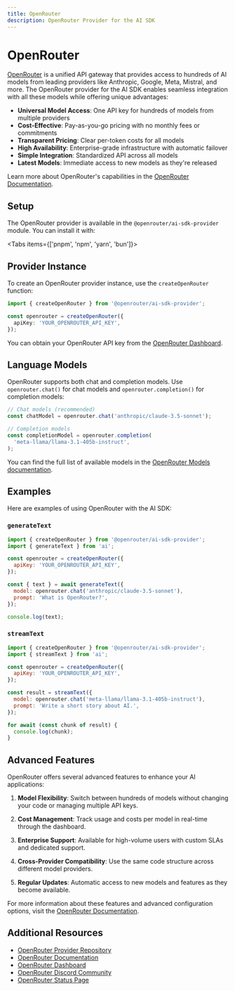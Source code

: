 ```yaml
---
title: OpenRouter
description: OpenRouter Provider for the AI SDK
---
```


# OpenRouter

[OpenRouter](https://openrouter.ai/) is a unified API gateway that provides access to hundreds of AI models from leading providers like Anthropic, Google, Meta, Mistral, and more. The OpenRouter provider for the AI SDK enables seamless integration with all these models while offering unique advantages:

- **Universal Model Access**: One API key for hundreds of models from multiple providers
- **Cost-Effective**: Pay-as-you-go pricing with no monthly fees or commitments
- **Transparent Pricing**: Clear per-token costs for all models
- **High Availability**: Enterprise-grade infrastructure with automatic failover
- **Simple Integration**: Standardized API across all models
- **Latest Models**: Immediate access to new models as they're released

Learn more about OpenRouter's capabilities in the [OpenRouter Documentation](https://openrouter.ai/docs).

## Setup

The OpenRouter provider is available in the `@openrouter/ai-sdk-provider` module. You can install it with:

<Tabs items={['pnpm', 'npm', 'yarn', 'bun']}>
  <Tab>
    <Snippet text="pnpm add @openrouter/ai-sdk-provider" dark />
  </Tab>
  <Tab>
    <Snippet text="npm install @openrouter/ai-sdk-provider" dark />
  </Tab>
  <Tab>
    <Snippet text="yarn add @openrouter/ai-sdk-provider" dark />
  </Tab>

  <Tab>
    <Snippet text="bun add @openrouter/ai-sdk-provider" dark />
  </Tab>
</Tabs>

## Provider Instance

To create an OpenRouter provider instance, use the `createOpenRouter` function:

```typescript
import { createOpenRouter } from '@openrouter/ai-sdk-provider';

const openrouter = createOpenRouter({
  apiKey: 'YOUR_OPENROUTER_API_KEY',
});
```

You can obtain your OpenRouter API key from the [OpenRouter Dashboard](https://openrouter.ai/keys).

## Language Models

OpenRouter supports both chat and completion models. Use `openrouter.chat()` for chat models and `openrouter.completion()` for completion models:

```typescript
// Chat models (recommended)
const chatModel = openrouter.chat('anthropic/claude-3.5-sonnet');

// Completion models
const completionModel = openrouter.completion(
  'meta-llama/llama-3.1-405b-instruct',
);
```

You can find the full list of available models in the [OpenRouter Models documentation](https://openrouter.ai/docs#models).

## Examples

Here are examples of using OpenRouter with the AI SDK:

### `generateText`

```javascript
import { createOpenRouter } from '@openrouter/ai-sdk-provider';
import { generateText } from 'ai';

const openrouter = createOpenRouter({
  apiKey: 'YOUR_OPENROUTER_API_KEY',
});

const { text } = await generateText({
  model: openrouter.chat('anthropic/claude-3.5-sonnet'),
  prompt: 'What is OpenRouter?',
});

console.log(text);
```

### `streamText`

```javascript
import { createOpenRouter } from '@openrouter/ai-sdk-provider';
import { streamText } from 'ai';

const openrouter = createOpenRouter({
  apiKey: 'YOUR_OPENROUTER_API_KEY',
});

const result = streamText({
  model: openrouter.chat('meta-llama/llama-3.1-405b-instruct'),
  prompt: 'Write a short story about AI.',
});

for await (const chunk of result) {
  console.log(chunk);
}
```

## Advanced Features

OpenRouter offers several advanced features to enhance your AI applications:

1. **Model Flexibility**: Switch between hundreds of models without changing your code or managing multiple API keys.

2. **Cost Management**: Track usage and costs per model in real-time through the dashboard.

3. **Enterprise Support**: Available for high-volume users with custom SLAs and dedicated support.

4. **Cross-Provider Compatibility**: Use the same code structure across different model providers.

5. **Regular Updates**: Automatic access to new models and features as they become available.

For more information about these features and advanced configuration options, visit the [OpenRouter Documentation](https://openrouter.ai/docs).

## Additional Resources

- [OpenRouter Provider Repository](https://github.com/OpenRouterTeam/ai-sdk-provider)
- [OpenRouter Documentation](https://openrouter.ai/docs)
- [OpenRouter Dashboard](https://openrouter.ai/dashboard)
- [OpenRouter Discord Community](https://discord.gg/openrouter)
- [OpenRouter Status Page](https://status.openrouter.ai)
